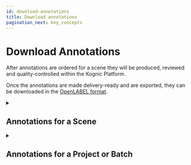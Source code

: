 ```yaml
---
id: download-annotations
title: Download annotations
pagination_next: key_concepts
---
```



# Download Annotations

After annotations are ordered for a scene they will be produced, reviewed and quality-controlled within the Kognic Platform.

Once the annotations are made delivery-ready and are exported, they can be downloaded in the [OpenLABEL format](../openlabel/openlabel-format).

<Details>
  <summary>
    <h2 style={{margin: '0px'}}>Annotations for a Scene</h2>
  </summary>

```python
from kognic.io.client import KognicIOClient

client = KognicIOClient()

for annotation in client.annotation.get_annotations_for_scene(scene_uuid=scene_uuid):
    openlabel_dict = annotation.content
    # ...
```

This method returns all delivered annotations in the form of `Annotation` objects, containing the OpenLABEL json, using a Scene UUID.

</Details>

<Details>
    <summary>
      <h2 style={{margin: '0px'}}>Annotations for a Project or Batch</h2>
    </summary>

```python
from kognic.io.client import KognicIOClient

client = KognicIOClient()

# Get generator with annotations
annotations = client.annotation.get_project_annotations(project="project-identifier",
                                                        batch="batch-identifier",
                                                        annotation_type="annotation-type")
for annotation in annotations:
    openlabel_dict = annotation.content
    # ...
```

This example fetches annotations for an entire project or batch. This retrieves `Annotation` objects for all delivered
annotations for the given `project`, `batch` and `annotation_type`.

</Details>
